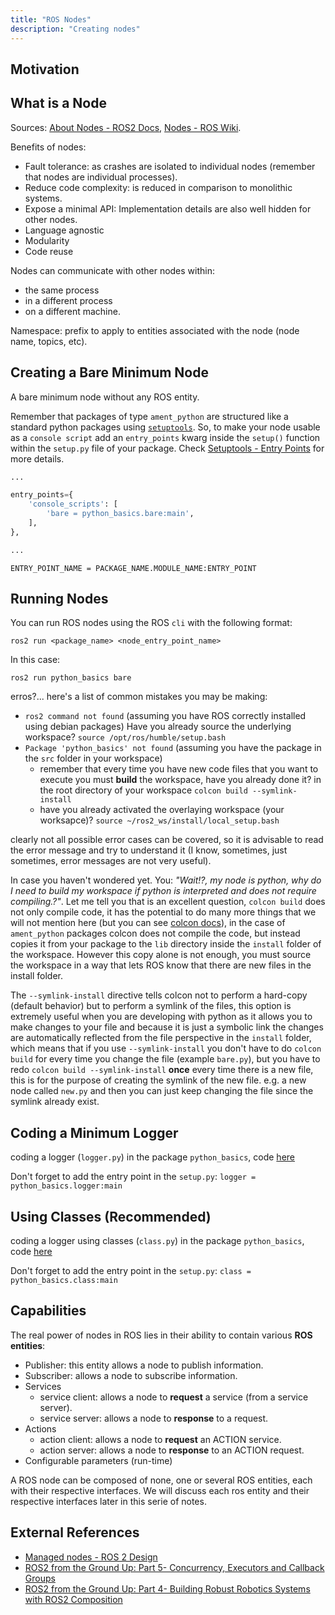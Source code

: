 ```yaml
---
title: "ROS Nodes"
description: "Creating nodes"
---
```


## Motivation

<Drawio
    file="ros.drawio"
    page="0"
    description="A toy example"
/>

## What is a Node

<Definition
    term="ROS Node"
    definition="A node is a process that performs computation, and uses a client library to communicate with other nodes. Nodes are combined together into a graph and communicate with one another using streaming topics, RPC services, and the Parameter Server."
    source="Combined definition from ROS official docs."
    link="https://wiki.ros.org/Nodes"
/>

Sources: [About Nodes - ROS2 Docs](https://docs.ros.org/en/humble/Concepts/Basic/About-Nodes.html#nodes), [Nodes - ROS Wiki](https://wiki.ros.org/Nodes).

Benefits of nodes:
- Fault tolerance: as crashes are isolated to individual nodes (remember that nodes are individual processes).
- Reduce code complexity: is reduced in comparison to monolithic systems.
- Expose a minimal API: Implementation details are also well hidden for other nodes.
- Language agnostic
- Modularity
- Code reuse

Nodes can communicate with other nodes within:
- the same process
- in a different process
- on a different machine.

<Important
    note="Ideally each node should do one logical thing."
/>


Namespace: prefix to apply to entities associated with the node (node name, topics, etc).

## Creating a Bare Minimum Node

A bare minimum node without any ROS entity.

<CodeBlock
    filename="bare.py" 
    code="" 
    lang="py"
    remoteURL="https://raw.githubusercontent.com/harleylara/ros2-intro/master/python_basics/python_basics/bare.py"
/>

Remember that packages of type `ament_python` are structured like a standard python packages using [`setuptools`](https://setuptools.pypa.io/en/latest/index.html). So, to make your node usable as a `console script` add an `entry_points` kwarg inside the `setup()` function within the `setup.py` file of your package. Check [Setuptools - Entry Points](https://setuptools.pypa.io/en/latest/userguide/entry_point.html) for more details.

```python filename="setup.py"
...

entry_points={
    'console_scripts': [
        'bare = python_basics.bare:main',
    ],
},

...
```

<Drawio
    file="ros-nodes.drawio"
    page="0"
    description="Node entry points structure description."
/>

```plain
ENTRY_POINT_NAME = PACKAGE_NAME.MODULE_NAME:ENTRY_POINT
```

## Running Nodes

You can run ROS nodes using the ROS `cli` with the following format:
```plain
ros2 run <package_name> <node_entry_point_name>
```

In this case:
```plain
ros2 run python_basics bare
```

erros?... here's a list of common mistakes you may be making:
- `ros2 command not found` (assuming you have ROS correctly installed using debian packages) Have you already source the underlying workspace? `source /opt/ros/humble/setup.bash`
- `Package 'python_basics' not found` (assuming you have the package in the `src` folder in your workspace)
    - remember that every time you have new code files that you want to execute you must **build** the workspace, have you already done it? in the root directory of your workspace `colcon build --symlink-install`
    - have you already activated the overlaying workspace (your worksapce)? `source ~/ros2_ws/install/local_setup.bash`

clearly not all possible error cases can be covered, so it is advisable to read the error message and try to understand it (I know, sometimes, just sometimes, error messages are not very useful).

In case you haven't wondered yet. You: *"Wait!?, my node is python, why do I need to build my workspace if python is interpreted and does not require compiling.?"*. Let me tell you that is an excellent question, `colcon build` does not only compile code, it has the potential to do many more things that we will not mention here (but you can see [colcon docs](https://colcon.readthedocs.io/en/released/)), in the case of `ament_python` packages colcon does not compile the code, but instead copies it from your package to the `lib` directory inside the `install` folder of the workspace. However this copy alone is not enough, you must source the workspace in a way that lets ROS know that there are new files in the install folder.

The `--symlink-install` directive tells colcon not to perform a hard-copy (default behavior) but to perform a symlink of the files, this option is extremely useful when you are developing with python as it allows you to make changes to your file and because it is just a symbolic link the changes are automatically reflected from the file perspective in the `install` folder, which means that if you use `--symlink-install` you don't have to do `colcon build` for every time you change the file (example `bare.py`), but you have to redo `colcon build --symlink-install` **once** every time there is a new file, this is for the purpose of creating the symlink of the new file. e.g. a new node called `new.py` and then you can just keep changing the file since the symlink already exist.

<Important
    note="The symlink concept is not exclusive for nodes, but also applies to any type of shared resource such as launch files, configurations, urdfs etc. Just keep in mind that currently (March 2024) there are no mechanisms to create symlinks for the resources specified in the `setup.py` section `data_files` of your `ament_python`."
/>

## Coding a Minimum Logger

coding a logger (`logger.py`) in the package `python_basics`, code [here](https://github.com/harleylara/ros2-intro/blob/master/python_basics/python_basics/logger.py)

<CodeBlock
    filename="logger.py" 
    code="" 
    lang="py"
    remoteURL="https://raw.githubusercontent.com/harleylara/ros2-intro/master/python_basics/python_basics/logger.py"
/>

Don't forget to add the entry point in the `setup.py`: `logger = python_basics.logger:main`

## Using Classes (Recommended)

coding a logger using classes (`class.py`) in the package `python_basics`, code [here](https://github.com/harleylara/ros2-intro/blob/master/python_basics/python_basics/class.py)

<CodeBlock
    filename="class.py" 
    code="" 
    lang="py"
    remoteURL="https://raw.githubusercontent.com/harleylara/ros2-intro/master/python_basics/python_basics/class.py"
/>

Don't forget to add the entry point in the `setup.py`: `class = python_basics.class:main`

## Capabilities

The real power of nodes in ROS lies in their ability to contain various **ROS entities**:
- Publisher: this entity allows a node to publish information.
- Subscriber: allows a node to subscribe information.
- Services
    - service client: allows a node to **request** a service (from a service server).
    - service server: allows a node to **response** to a request.
- Actions
    - action client: allows a node to **request** an ACTION service.
    - action server: allows a node to **response** to an ACTION request.
- Configurable parameters (run-time)

A ROS node can be composed of none, one or several ROS entities, each with their respective interfaces. We will discuss each ros entity and their respective interfaces later in this serie of notes.

## External References

- [Managed nodes - ROS 2 Design](https://design.ros2.org/articles/node_lifecycle.html)
- [ROS2 from the Ground Up: Part 5- Concurrency, Executors and Callback Groups](https://medium.com/@nullbyte.in/ros2-from-the-ground-up-part-5-concurrency-executors-and-callback-groups-c45900973fd2)
- [ROS2 from the Ground Up: Part 4- Building Robust Robotics Systems with ROS2 Composition](https://medium.com/@nullbyte.in/ros2-from-the-ground-up-part-4-building-robust-robotics-systems-with-ros2-composition-209ed023d8e5)

